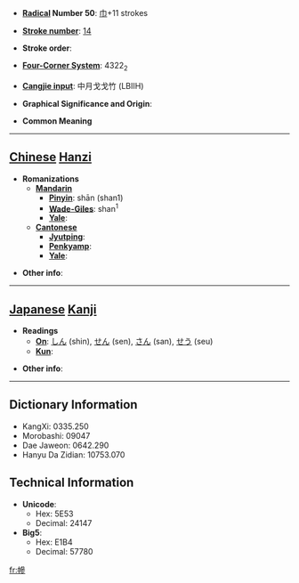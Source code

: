 * '''[[Wiktionary:Chinese radical index| Radical]] Number 50''': [[Wiktionary:Chinese radical index 巾|巾]]+11 strokes

* '''[[Wiktionary:Chinese total strokes index|Stroke number]]''': [[Wiktionary:Chinese total strokes index 14|14]]

* '''Stroke order''': 

* '''[[Wiktionary:Chinese four corner index|Four-Corner System]]''': 4322<sub>2</sub>

* '''[[Wiktionary:Chinese Cangjie index|Cangjie input]]''': 中月戈戈竹 (LBIIH)

* '''Graphical Significance and Origin''': 

* '''Common Meaning'''

----

== [[Chinese]] [[Hanzi]] ==

* '''Romanizations'''
** '''[[Mandarin]]'''
*** '''[[Pinyin]]''': shān (shan1)
*** '''[[Wade-Giles]]''': shan<sup>1</sup>
*** '''[[Yale]]''': 
** '''[[Cantonese]]'''
*** '''[[Jyutping]]''':
*** '''[[Penkyamp]]''': 
*** '''[[Yale]]''': 

* '''Other info''': 

----

== [[Japanese]] [[Kanji]] ==

* '''Readings'''
** '''[[On]]''': [[しん]] (shin), [[せん]] (sen), [[さん]] (san), [[せう]] (seu)
** '''[[Kun]]''': 

* '''Other info''':  

----

== Dictionary Information ==

* KangXi: 0335.250
* Morobashi: 09047
* Dae Jaweon: 0642.290
* Hanyu Da Zidian: 10753.070

== Technical Information ==

* '''Unicode''':
** Hex: 5E53
** Decimal: 24147
* '''Big5''':
** Hex: E1B4
** Decimal: 57780

[[fr:幓]]